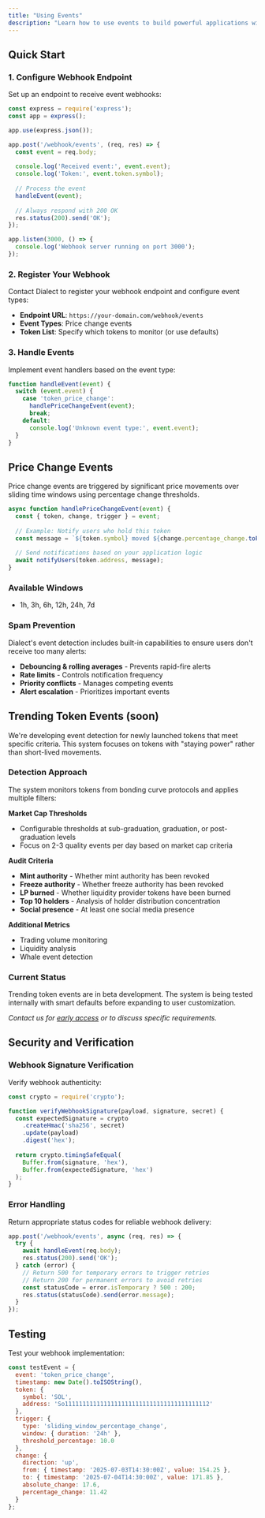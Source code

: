 ```yaml
---
title: "Using Events"
description: "Learn how to use events to build powerful applications with real-time price alerts and trending token detection. Integrate webhooks, handle events, and deliver timely notifications to your users."
---
```


## Quick Start

### 1. Configure Webhook Endpoint

Set up an endpoint to receive event webhooks:

```javascript
const express = require('express');
const app = express();

app.use(express.json());

app.post('/webhook/events', (req, res) => {
  const event = req.body;
  
  console.log('Received event:', event.event);
  console.log('Token:', event.token.symbol);
  
  // Process the event
  handleEvent(event);
  
  // Always respond with 200 OK
  res.status(200).send('OK');
});

app.listen(3000, () => {
  console.log('Webhook server running on port 3000');
});
```

### 2. Register Your Webhook

Contact Dialect to register your webhook endpoint and configure event types:

- **Endpoint URL**: `https://your-domain.com/webhook/events`
- **Event Types**: Price change events
- **Token List**: Specify which tokens to monitor (or use defaults)

### 3. Handle Events

Implement event handlers based on the event type:

```javascript
function handleEvent(event) {
  switch (event.event) {
    case 'token_price_change':
      handlePriceChangeEvent(event);
      break;
    default:
      console.log('Unknown event type:', event.event);
  }
}
```

## Price Change Events

Price change events are triggered by significant price movements over sliding time windows using percentage change thresholds.

```javascript
async function handlePriceChangeEvent(event) {
  const { token, change, trigger } = event;
  
  // Example: Notify users who hold this token
  const message = `${token.symbol} moved ${change.percentage_change.toFixed(1)}% over the last ${trigger.window.duration}`;
  
  // Send notifications based on your application logic
  await notifyUsers(token.address, message);
}
```

### Available Windows
- 1h, 3h, 6h, 12h, 24h, 7d

### Spam Prevention
Dialect's event detection includes built-in capabilities to ensure users don't receive too many alerts:

- **Debouncing & rolling averages** - Prevents rapid-fire alerts
- **Rate limits** - Controls notification frequency  
- **Priority conflicts** - Manages competing events
- **Alert escalation** - Prioritizes important events

## Trending Token Events (soon)

We're developing event detection for newly launched tokens that meet specific criteria. This system focuses on tokens with "staying power" rather than short-lived movements.

### Detection Approach

The system monitors tokens from bonding curve protocols and applies multiple filters:

**Market Cap Thresholds**
- Configurable thresholds at sub-graduation, graduation, or post-graduation levels
- Focus on 2-3 quality events per day based on market cap criteria

**Audit Criteria**
- **Mint authority** - Whether mint authority has been revoked 
- **Freeze authority** - Whether freeze authority has been revoked
- **LP burned** - Whether liquidity provider tokens have been burned
- **Top 10 holders** - Analysis of holder distribution concentration
- **Social presence** - At least one social media presence

**Additional Metrics**
- Trading volume monitoring
- Liquidity analysis  
- Whale event detection

### Current Status

Trending token events are in beta development. The system is being tested internally with smart defaults before expanding to user customization.

*Contact us for [early access](https://form.typeform.com/to/WlSWtZDY) or to discuss specific requirements.*

## Security and Verification

### Webhook Signature Verification

Verify webhook authenticity:

```javascript
const crypto = require('crypto');

function verifyWebhookSignature(payload, signature, secret) {
  const expectedSignature = crypto
    .createHmac('sha256', secret)
    .update(payload)
    .digest('hex');
    
  return crypto.timingSafeEqual(
    Buffer.from(signature, 'hex'),
    Buffer.from(expectedSignature, 'hex')
  );
}
```

### Error Handling

Return appropriate status codes for reliable webhook delivery:

```javascript
app.post('/webhook/events', async (req, res) => {
  try {
    await handleEvent(req.body);
    res.status(200).send('OK');
  } catch (error) {
    // Return 500 for temporary errors to trigger retries
    // Return 200 for permanent errors to avoid retries
    const statusCode = error.isTemporary ? 500 : 200;
    res.status(statusCode).send(error.message);
  }
});
```

## Testing

Test your webhook implementation:

```javascript
const testEvent = {
  event: 'token_price_change',
  timestamp: new Date().toISOString(),
  token: {
    symbol: 'SOL',
    address: 'So11111111111111111111111111111111111111112'
  },
  trigger: {
    type: 'sliding_window_percentage_change',
    window: { duration: '24h' },
    threshold_percentage: 10.0
  },
  change: {
    direction: 'up',
    from: { timestamp: '2025-07-03T14:30:00Z', value: 154.25 },
    to: { timestamp: '2025-07-04T14:30:00Z', value: 171.85 },
    absolute_change: 17.6,
    percentage_change: 11.42
  }
};
```